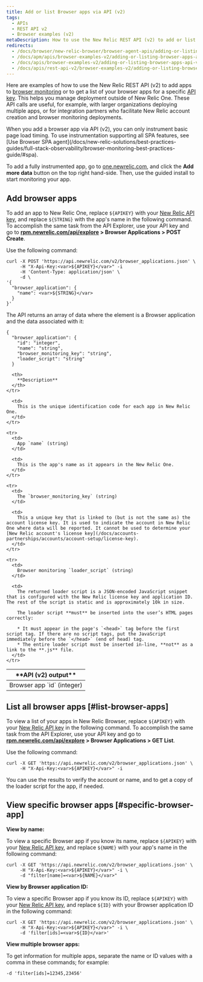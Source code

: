 ```yaml
---
title: Add or list Browser apps via API (v2)
tags:
  - APIs
  - REST API v2
  - Browser examples (v2)
metaDescription: How to use the New Relic REST API (v2) to add or list browser apps in New Relic Browser.
redirects:
  - /docs/browser/new-relic-browser/browser-agent-apis/adding-or-listing-browser-apps-api-v2
  - /docs/apm/apis/browser-examples-v2/adding-or-listing-browser-apps-api-v2
  - /docs/apis/browser-examples-v2/adding-or-listing-browser-apps-api-v2
  - /docs/apis/rest-api-v2/browser-examples-v2/adding-or-listing-browser-apps-api-v2
---
```


Here are examples of how to use the New Relic REST API (v2) to add apps to [browser monitoring](/docs/browser/new-relic-browser/welcome-new-relic-browser/new-relic-browser) or to get a list of your browser apps for a specific [API key](/docs/apis/rest-api-v2/requirements/api-keys). This helps you manage deployment outside of New Relic One. These API calls are useful, for example, with larger organizations deploying multiple apps, or for integration partners who facilitate New Relic account creation and browser monitoring deployments.

<Callout variant="important">
  When you add a browser app via API (v2), you can only instrument basic page load timing. To use instrumentation supporting all SPA features, see [Use Browser SPA agent](/docs/new-relic-solutions/best-practices-guides/full-stack-observability/browser-monitoring-best-practices-guide/#spa).

  To add a fully instrumented app, go to [one.newrelic.com](https://one.newrelic.com), and click the **Add more data** button on the top right hand-side. Then, use the guided install to start monitoring your app.
</Callout>

## Add browser apps

To add an app to New Relic One, replace `${APIKEY}` with your [New Relic API key](/docs/apis/rest-api-v2/requirements/api-keys#rest-api-key), and replace `${STRING}` with the app's name in the following command. To accomplish the same task from the API Explorer, use your API key and go to **[rpm.newrelic.com/api/explore](https://rpm.newrelic.com/api/explore) > Browser Applications > POST Create**.

Use the following command:

```
curl -X POST 'https://api.newrelic.com/v2/browser_applications.json' \
     -H "X-Api-Key:<var>${APIKEY}</var>" -i 
     -H 'Content-Type: application/json' \
     -d \
'{
  "browser_application": {
    "name": <var>${STRING}</var>
  }
}'
```

The API returns an array of data where the element is a Browser application and the data associated with it:

```
{
  "browser_application": {
    "id": "integer",
    "name": "string",
    "browser_monitoring_key": "string",
    "loader_script": "string"
  }
```

<table>
  <thead>
    <tr>
      <th width={250}>
        **API (v2) output**
      </th>

      <th>
        **Description**
      </th>
    </tr>
  </thead>

  <tbody>
    <tr>
      <td>
        Browser app `id` (integer)
      </td>

      <td>
        This is the unique identification code for each app in New Relic One.
      </td>
    </tr>

    <tr>
      <td>
        App `name` (string)
      </td>

      <td>
        This is the app's name as it appears in the New Relic One.
      </td>
    </tr>

    <tr>
      <td>
        The `browser_monitoring_key` (string)
      </td>

      <td>
        This a unique key that is linked to (but is not the same as) the account license key. It is used to indicate the account in New Relic One where data will be reported. It cannot be used to determine your [New Relic account's license key](/docs/accounts-partnerships/accounts/account-setup/license-key).
      </td>
    </tr>

    <tr>
      <td>
        Browser monitoring `loader_script` (string)
      </td>

      <td>
        The returned loader script is a JSON-encoded JavaScript snippet that is configured with the New Relic license key and application ID. The rest of the script is static and is approximately 10k in size.

        The loader script **must** be inserted into the user’s HTML pages correctly:

        * It must appear in the page's `<head>` tag before the first script tag. If there are no script tags, put the JavaScript immediately before the `</head>` (end of head) tag.
        * The entire loader script must be inserted in-line, **not** as a link to the **.js** file.
      </td>
    </tr>
  </tbody>
</table>

## List all browser apps [#list-browser-apps]

To view a list of your apps in New Relic Browser, replace `${APIKEY}` with your [New Relic API key](/docs/apis/rest-api-v2/requirements/api-keys#rest-api-key) in the following command. To accomplish the same task from the API Explorer, use your API key and go to **[rpm.newrelic.com/api/explore](https://rpm.newrelic.com/api/explore) > Browser Applications > GET List**.

Use the following command:

```
curl -X GET 'https://api.newrelic.com/v2/browser_applications.json' \
     -H "X-Api-Key:<var>${APIKEY}</var>" -i
```

You can use the results to verify the account or name, and to get a copy of the loader script for the app, if needed.

## View specific browser apps [#specific-browser-app]

**View by name:**

To view a specific Browser app if you know its name, replace `${APIKEY}` with your [New Relic API key](/docs/apis/rest-api-v2/requirements/api-keys#rest-api-key), and replace `${NAME}` with your app's name in the following command:

```
curl -X GET 'https://api.newrelic.com/v2/browser_applications.json' \
     -H "X-Api-Key:<var>${APIKEY}</var>" -i \
     -d "filter[name]=<var>${NAME}</var>"
```

**View by Browser application ID:**

To view a specific Browser app if you know its ID, replace `${APIKEY}` with your [New Relic API key](/docs/apis/rest-api-v2/requirements/api-keys#rest-api-key), and replace `${ID}` with your Browser application ID in the following command:

```
curl -X GET 'https://api.newrelic.com/v2/browser_applications.json' \
     -H "X-Api-Key:<var>${APIKEY}</var>" -i \
     -d 'filter[ids]=<var>${ID}</var>'
```

**View multiple browser apps:**

To get information for multiple apps, separate the name or ID values with a comma in these commands; for example:

```
-d 'filter[ids]=12345,23456'
```
